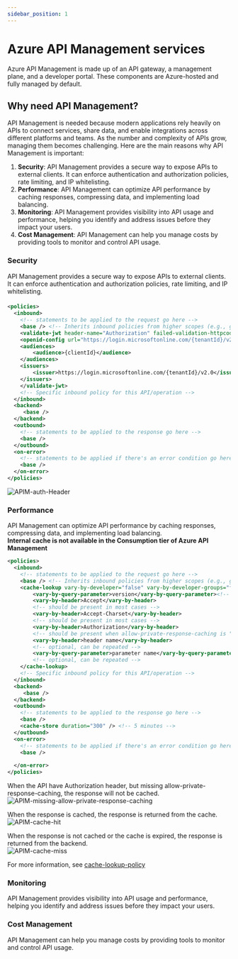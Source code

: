 ```yaml
---
sidebar_position: 1
---
```


# Azure API Management services

Azure API Management is made up of an API gateway, a management plane, and a developer portal. These components are Azure-hosted and fully managed by default. 

## Why need API Management?

API Management is needed because modern applications rely heavily on APIs to connect services, share data, and enable integrations across different platforms and teams. As the number and complexity of APIs grow, managing them becomes challenging. Here are the main reasons why API Management is important:

1. **Security**: API Management provides a secure way to expose APIs to external clients. It can enforce authentication and authorization policies, rate limiting, and IP whitelisting.
2. **Performance**: API Management can optimize API performance by caching responses, compressing data, and implementing load balancing.
3. **Monitoring**: API Management provides visibility into API usage and performance, helping you identify and address issues before they impact your users.
4. **Cost Management**: API Management can help you manage costs by providing tools to monitor and control API usage.

### Security

API Management provides a secure way to expose APIs to external clients. It can enforce authentication and authorization policies, rate limiting, and IP whitelisting.

####

```xml
<policies>
  <inbound>
    <!-- statements to be applied to the request go here -->
    <base /> <!-- Inherits inbound policies from higher scopes (e.g., global, product) -->
    <validate-jwt header-name="Authorization" failed-validation-httpcode="401" failed-validation-error-message="Unauthorized. Access token is missing or invalid.">
    <openid-config url="https://login.microsoftonline.com/{tenantId}/v2.0/.well-known/openid-configuration" />
    <audiences>
        <audience>{clientId}</audience>
    </audiences>
    <issuers>
        <issuer>https://login.microsoftonline.com/{tenantId}/v2.0</issuer>
    </issuers>
    </validate-jwt>
    <!-- Specific inbound policy for this API/operation -->
  </inbound>
  <backend>
     <base />
  </backend>
  <outbound>
    <!-- statements to be applied to the response go here -->
    <base />
  </outbound>
  <on-error>
    <!-- statements to be applied if there's an error condition go here -->
    <base />
  </on-error>
</policies>
```

![APIM-auth-Header](../../../static/img/docs/APIM-auth-Header.png)

### Performance

API Management can optimize API performance by caching responses, compressing data, and implementing load balancing.\
**Internal cache is not available in the Consumption tier of Azure API Management**

```xml
<policies>
  <inbound>
    <!-- statements to be applied to the request go here -->
    <base /> <!-- Inherits inbound policies from higher scopes (e.g., global, product) -->
    <cache-lookup vary-by-developer="false" vary-by-developer-groups="false" downstream-caching-type="none" must-revalidate="true" caching-type="internal" allow-private-response-caching="true"> 
        <vary-by-query-parameter>version</vary-by-query-parameter><!-- Vary by version query parameter -->
        <vary-by-header>Accept</vary-by-header>
        <!-- should be present in most cases -->
        <vary-by-header>Accept-Charset</vary-by-header>
        <!-- should be present in most cases -->
        <vary-by-header>Authorization</vary-by-header>
        <!-- should be present when allow-private-response-caching is "true"-->
        <vary-by-header>header name</vary-by-header>
        <!-- optional, can be repeated -->
        <vary-by-query-parameter>parameter name</vary-by-query-parameter>
        <!-- optional, can be repeated -->
    </cache-lookup>
    <!-- Specific inbound policy for this API/operation -->
  </inbound>
  <backend>
     <base />
  </backend>
  <outbound>
    <!-- statements to be applied to the response go here -->
    <base />
    <cache-store duration="300" /> <!-- 5 minutes -->
  </outbound>
  <on-error>
    <!-- statements to be applied if there's an error condition go here -->
    <base />
    
  </on-error>
</policies>
```

When the API have Authorization header, but missing allow-private-response-caching, the response will not be cached.\
![APIM-missing-allow-private-response-caching](../../../static/img/docs/APIM-missing-allow-private-response-caching.png)

When the response is cached, the response is returned from the cache.\
![APIM-cache-hit](../../../static/img/docs/APIM-cache-hit.png)

When the response is not cached or the cache is expired, the response is returned from the backend.\
![APIM-cache-miss](../../../static/img/docs/APIM-cache-miss.png)

For more information, see
[cache-lookup-policy](https://learn.microsoft.com/en-us/azure/api-management/cache-lookup-policy)

### Monitoring

API Management provides visibility into API usage and performance, helping you identify and address issues before they impact your users.

### Cost Management

API Management can help you manage costs by providing tools to monitor and control API usage.
